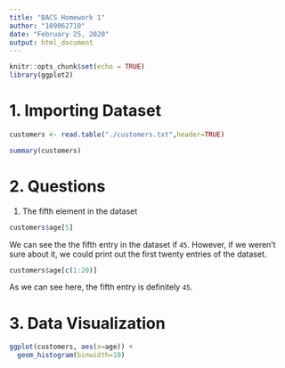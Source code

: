 ```yaml
---
title: "BACS Homework 1"
author: "109062710"
date: "February 25, 2020"
output: html_document
---
```


```r
knitr::opts_chunk$set(echo = TRUE)
library(ggplot2)
```


# 1. Importing Dataset
```r
customers <- read.table("./customers.txt",header=TRUE)
```


```r
summary(customers)
```

# 2. Questions

1. The fifth element in the dataset
```r
customers$age[5]
```
We can see the the fifth entry in the dataset if `45`. However, if we weren't sure about it, we could print out the first twenty entries of the dataset.

```r
customers$age[c(1:20)]
```
As we can see here, the fifth entry is definitely `45`.

# 3. Data Visualization
```r
ggplot(customers, aes(x=age)) + 
  geom_histogram(binwidth=10)
```

